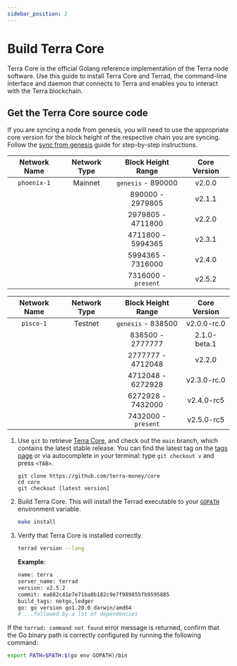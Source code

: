 ```yaml
---
sidebar_position: 2
---
```



# Build Terra Core

Terra Core is the official Golang reference implementation of the Terra node software. Use this guide to install Terra Core and Terrad, the command-line interface and daemon that connects to Terra and enables you to interact with the Terra blockchain.

## Get the Terra Core source code

<Admonition type="caution" icon="☢️" title="Syncing from genesis">

If you are syncing a node from genesis, you will need to use the appropriate core version for the block height of the respective chain you are syncing. Follow the [sync from genesis](./sync.mdx#sync-from-genesis) guide for step-by-step instructions.

</Admonition>

| Network Name | Network Type | Block Height Range  | Core Version |
| :----------: | :----------: | :-----------------: | :----------: |
| `phoenix-1`  |   Mainnet    | `genesis` - 890000  |    v2.0.0    |
|              |              |  890000 - 2979805   |    v2.1.1    |
|              |              | 2979805 - 4711800   |    v2.2.0    |
|              |              | 4711800 - 5994365   |    v2.3.1    |
|              |              | 5994365 - 7316000   |    v2.4.0    |
|              |              | 7316000 - `present` |    v2.5.2    |


| Network Name | Network Type | Block Height Range  | Core Version |
| :----------: | :----------: | :-----------------: | :----------: |
|  `pisco-1`   |   Testnet    | `genesis` - 838500  | v2.0.0-rc.0  |
|              |              |  838500 - 2777777   | 2.1.0-beta.1 |
|              |              | 2777777 - 4712048   |    v2.2.0    |
|              |              | 4712048 - 6272928   | v2.3.0-rc.0  |
|              |              | 6272928 - 7432000   | v2.4.0-rc5   |
|              |              | 7432000 - `present` | v2.5.0-rc5   |






1. Use `git` to retrieve [Terra Core](https://github.com/terra-money/core/), and check out the `main` branch, which contains the latest stable release. You can find the latest tag on the [tags page](https://github.com/terra-money/core/tags) or via autocomplete in your terminal: type `git checkout v` and press `<TAB>`.

   ```
   git clone https://github.com/terra-money/core
   cd core
   git checkout [latest version]
   ```

2. Build Terra Core. This will install the Terrad executable to your [ `GOPATH` ](https://go.dev/doc/gopath_code) environment variable.

   ```bash
   make install
   ```

3. Verify that Terra Core is installed correctly.

   ```bash
   terrad version --long
   ```

   **Example**:

   ```bash
   name: terra
   server_name: terrad
   version: v2.5.2
   commit: ea682c41e7e71ba0b182c9e7f989855fb9595885
   build_tags: netgo,ledger
   go: go version go1.20.0 darwin/amd64
   # ...followed by a lot of dependencies
   ```

<Admonition type="tip" icon="💡">

If the `terrad: command not found` error message is returned, confirm that the Go binary path is correctly configured by running the following command:

```bash
export PATH=$PATH:$(go env GOPATH)/bin
```

</Admonition>

